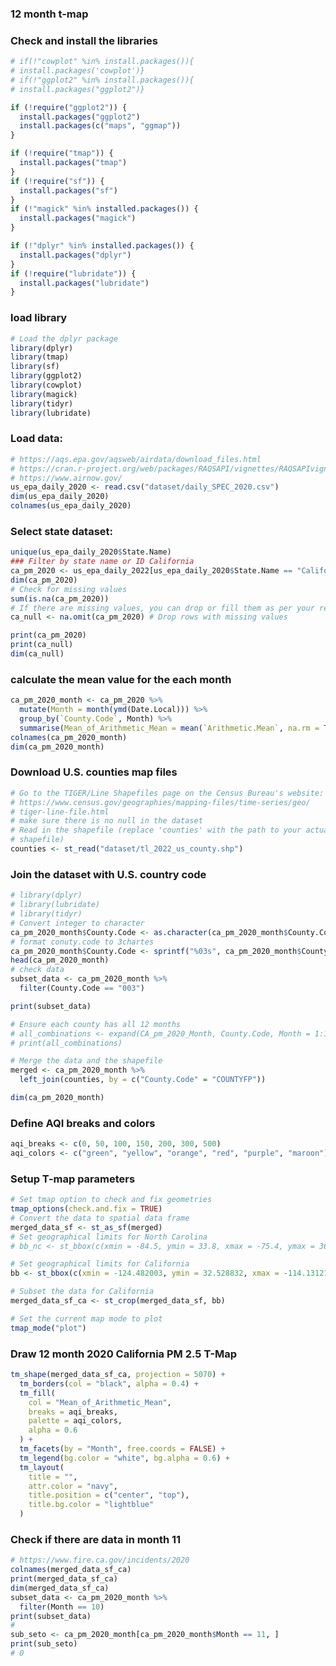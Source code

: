 ### 12 month t-map
### Check and install the libraries
```r
# if(!"cowplot" %in% install.packages()){
# install.packages('cowplot')}
# if(!"ggplot2" %in% install.packages()){
# install.packages("ggplot2")}

if (!require("ggplot2")) {
  install.packages("ggplot2")
  install.packages(c("maps", "ggmap"))
}

if (!require("tmap")) {
  install.packages("tmap")
}
if (!require("sf")) {
  install.packages("sf")
}
if (!"magick" %in% installed.packages()) {
  install.packages("magick")
}

if (!"dplyr" %in% installed.packages()) {
  install.packages("dplyr")
}
if (!require("lubridate")) {
  install.packages("lubridate")
}
```

### load library
```R
# Load the dplyr package
library(dplyr)
library(tmap)
library(sf)
library(ggplot2)
library(cowplot)
library(magick)
library(tidyr)
library(lubridate)
```

### Load data:

```r
# https://aqs.epa.gov/aqsweb/airdata/download_files.html
# https://cran.r-project.org/web/packages/RAQSAPI/vignettes/RAQSAPIvignette.html
# https://www.airnow.gov/
us_epa_daily_2020 <- read.csv("dataset/daily_SPEC_2020.csv")
dim(us_epa_daily_2020)
colnames(us_epa_daily_2020)
```

### Select state dataset: 
```r
unique(us_epa_daily_2020$State.Name)
### Filter by state name or ID California
ca_pm_2020 <- us_epa_daily_2022[us_epa_daily_2020$State.Name == "California", ]
dim(ca_pm_2020)
# Check for missing values
sum(is.na(ca_pm_2020))
# If there are missing values, you can drop or fill them as per your requirement
ca_null <- na.omit(ca_pm_2020) # Drop rows with missing values
```

```R
print(ca_pm_2020)
print(ca_null)
dim(ca_null)
```
### calculate the mean value for the each month
```r
ca_pm_2020_month <- ca_pm_2020 %>%
  mutate(Month = month(ymd(Date.Local))) %>%
  group_by(`County.Code`, Month) %>%
  summarise(Mean_of_Arithmetic_Mean = mean(`Arithmetic.Mean`, na.rm = TRUE))
colnames(ca_pm_2020_month)
dim(ca_pm_2020_month)
```

### Download U.S. counties map files
```r
# Go to the TIGER/Line Shapefiles page on the Census Bureau's website:
# https://www.census.gov/geographies/mapping-files/time-series/geo/
# tiger-line-file.html
# make sure there is no null in the dataset
# Read in the shapefile (replace 'counties' with the path to your actual
# shapefile)
counties <- st_read("dataset/tl_2022_us_county.shp")
```

### Join the dataset with U.S. country code
```R
# library(dplyr)
# library(lubridate)
# library(tidyr)
# Convert integer to character
ca_pm_2020_month$County.Code <- as.character(ca_pm_2020_month$County.Code)
# format conuty.code to 3chartes
ca_pm_2020_month$County.Code <- sprintf("%03s", ca_pm_2020_month$County.Code)
head(ca_pm_2020_month)
# check data
subset_data <- ca_pm_2020_month %>%
  filter(County.Code == "003")

print(subset_data)

# Ensure each county has all 12 months
# all_combinations <- expand(CA_pm_2020_Month, County.Code, Month = 1:12)
# print(all_combinations)
```
```r
# Merge the data and the shapefile
merged <- ca_pm_2020_month %>%
  left_join(counties, by = c("County.Code" = "COUNTYFP"))
```
```R
dim(ca_pm_2020_month)
```

### Define AQI breaks and colors

```R
aqi_breaks <- c(0, 50, 100, 150, 200, 300, 500)
aqi_colors <- c("green", "yellow", "orange", "red", "purple", "maroon")
```
### Setup T-map parameters
```R
# Set tmap option to check and fix geometries
tmap_options(check.and.fix = TRUE)
# Convert the data to spatial data frame
merged_data_sf <- st_as_sf(merged)
# Set geographical limits for North Carolina
# bb_nc <- st_bbox(c(xmin = -84.5, ymin = 33.8, xmax = -75.4, ymax = 36.6), crs = st_crs(merged_data_sf))

# Set geographical limits for California
bb <- st_bbox(c(xmin = -124.482003, ymin = 32.528832, xmax = -114.131211, ymax = 42.009518), crs = st_crs(merged_data_sf))

# Subset the data for California
merged_data_sf_ca <- st_crop(merged_data_sf, bb)

# Set the current map mode to plot
tmap_mode("plot")
```
### Draw 12 month 2020 California PM 2.5 T-Map
```R
tm_shape(merged_data_sf_ca, projection = 5070) +
  tm_borders(col = "black", alpha = 0.4) +
  tm_fill(
    col = "Mean_of_Arithmetic_Mean",
    breaks = aqi_breaks,
    palette = aqi_colors,
    alpha = 0.6
  ) +
  tm_facets(by = "Month", free.coords = FALSE) +
  tm_legend(bg.color = "white", bg.alpha = 0.6) +
  tm_layout(
    title = "",
    attr.color = "navy",
    title.position = c("center", "top"),
    title.bg.color = "lightblue"
  )
```

### Check if there are data in month 11
```r
# https://www.fire.ca.gov/incidents/2020
colnames(merged_data_sf_ca)
print(merged_data_sf_ca)
dim(merged_data_sf_ca)
subset_data <- ca_pm_2020_month %>%
  filter(Month == 10)
print(subset_data)
#
sub_seto <- ca_pm_2020_month[ca_pm_2020_month$Month == 11, ]
print(sub_seto)
# 0
```
